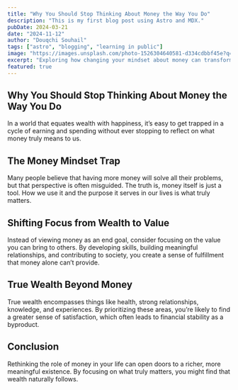 ```yaml
---
title: "Why You Should Stop Thinking About Money the Way You Do"
description: "This is my first blog post using Astro and MDX."
pubDate: 2024-03-21
date: "2024-11-12"
author: "Douqchi Souhail"
tags: ["astro", "blogging", "learning in public"]
image: "https://images.unsplash.com/photo-1526304640581-d334cdbbf45e?q=80&w=2070&auto=format&fit=crop&ixlib=rb-4.0.3&ixid=M3wxMjA3fDB8MHxwaG90by1wYWdlfHx8fGVufDB8fHx8fA%3D%3D"
excerpt: "Exploring how changing your mindset about money can transform your life and help you achieve true wealth."
featured: true
---
```


## Why You Should Stop Thinking About Money the Way You Do

In a world that equates wealth with happiness, it’s easy to get trapped in a cycle of earning and spending without ever stopping to reflect on what money truly means to us.

## The Money Mindset Trap

Many people believe that having more money will solve all their problems, but that perspective is often misguided. The truth is, money itself is just a tool. How we use it and the purpose it serves in our lives is what truly matters.

## Shifting Focus from Wealth to Value

Instead of viewing money as an end goal, consider focusing on the value you can bring to others. By developing skills, building meaningful relationships, and contributing to society, you create a sense of fulfillment that money alone can’t provide.

## True Wealth Beyond Money

True wealth encompasses things like health, strong relationships, knowledge, and experiences. By prioritizing these areas, you’re likely to find a greater sense of satisfaction, which often leads to financial stability as a byproduct.

## Conclusion

Rethinking the role of money in your life can open doors to a richer, more meaningful existence. By focusing on what truly matters, you might find that wealth naturally follows.

